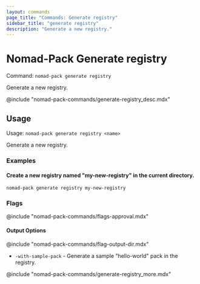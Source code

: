 ```yaml
---
layout: commands
page_title: "Commands: Generate registry"
sidebar_title: "generate registry"
description: "Generate a new registry."
---
```


# Nomad-Pack Generate registry

Command: `nomad-pack generate registry`

Generate a new registry.

@include "nomad-pack-commands/generate-registry_desc.mdx"

## Usage

Usage: `nomad-pack generate registry <name>`

Generate a new registry.

### Examples

#### Create a new registry named "my-new-registry" in the current directory.

```shell-session
nomad-pack generate registry my-new-registry
```

### Flags

@include "nomad-pack-commands/flags-approval.mdx"

#### Output Options

@include "nomad-pack-commands/flag-output-dir.mdx"

- `-with-sample-pack` - Generate a sample "hello-world" pack in the registry.

@include "nomad-pack-commands/generate-registry_more.mdx"
